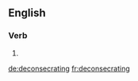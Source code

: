 
==English==

===Verb===
{{head|en}}

# {{present participle of|deconsecrate|lang=en}}

[[de:deconsecrating]]
[[fr:deconsecrating]]